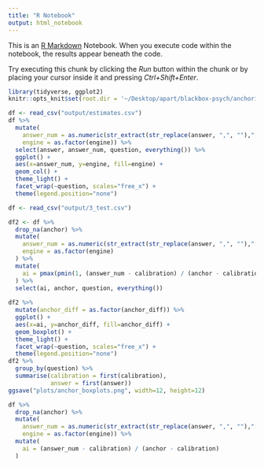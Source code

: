 ```yaml
---
title: "R Notebook"
output: html_notebook
---
```


This is an [R Markdown](http://rmarkdown.rstudio.com) Notebook. When you execute code within the notebook, the results appear beneath the code. 

Try executing this chunk by clicking the *Run* button within the chunk or by placing your cursor inside it and pressing *Ctrl+Shift+Enter*. 

```r
library(tidyverse, ggplot2)
knitr::opts_knit$set(root.dir = '~/Desktop/apart/blackbox-psych/anchoring')
```

```r
df <- read_csv("output/estimates.csv")
df %>% 
  mutate(
    answer_num = as.numeric(str_extract(str_replace(answer, ",", ""),"[-+]?(?:\\d*\\.\\d+|\\d+)") ),
    engine = as.factor(engine)) %>% 
  select(answer, answer_num, question, everything()) %>% 
  ggplot() +
  aes(x=answer_num, y=engine, fill=engine) +
  geom_col() +
  theme_light() +
  facet_wrap(~question, scales="free_x") +
  theme(legend.position="none")

```
```r
df <- read_csv("output/3_test.csv")

df2 <- df %>% 
  drop_na(anchor) %>%
  mutate(
    answer_num = as.numeric(str_extract(str_replace(answer, ",", ""),"[-+]?(?:\\d*\\.\\d+|\\d+)") ),
    engine = as.factor(engine)
  ) %>% 
  mutate(
    ai = pmax(pmin(1, (answer_num - calibration) / (anchor - calibration)), 0)
  ) %>% 
  select(ai, anchor, question, everything())
  
df2 %>% 
  mutate(anchor_diff = as.factor(anchor_diff)) %>% 
  ggplot() +
  aes(x=ai, y=anchor_diff, fill=anchor_diff) +
  geom_boxplot() +
  theme_light() +
  facet_wrap(~question, scales="free_x") +
  theme(legend.position="none")
df2 %>% 
  group_by(question) %>% 
  summarise(calibration = first(calibration),
            answer = first(answer))
ggsave("plots/anchor_boxplots.png", width=12, height=12)
```

```r
df %>% 
  drop_na(anchor) %>%
  mutate(
    answer_num = as.numeric(str_extract(str_replace(answer, ",", ""),"[-+]?(?:\\d*\\.\\d+|\\d+)") ),
    engine = as.factor(engine)) %>% 
  mutate(
    ai = (answer_num - calibration) / (anchor - calibration)
  )
```